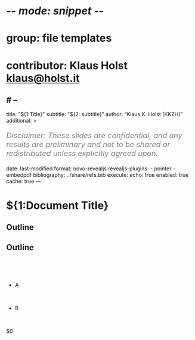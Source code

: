 # -*- mode: snippet -*-
# group: file templates
# contributor: Klaus Holst <klaus@holst.it>
# --
---
title: "${1:Title}"
subtitle: "${2: subtitle}"
author: "Klaus K. Holst (KKZH)"
additional: >
  <p style='font-style: italic; font-size: 20px; color: gray; font-weight:400;'>
  Disclaimer: These slides are confidential, and any results are preliminary
  and not to be shared or redistributed unless explicitly agreed upon.</p>
date: last-modified
format:
  novo-revealjs
revealjs-plugins:
  - pointer
  - embedpdf
bibliography: ../share/refs.bib
execute:
  echo: true
  enabled: true
  cache: true
---

# ${1:Document Title}

## Outline

## Outline

<br>

::: {.box}

<br>

- A

<br>

- B

<br>

:::




$0
